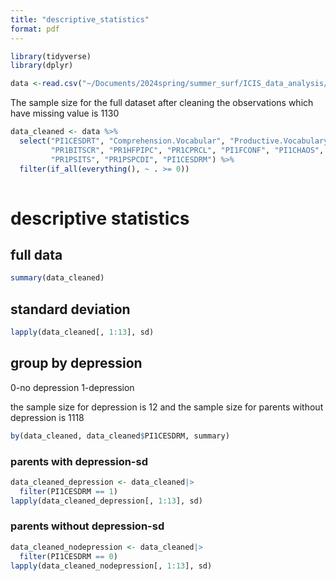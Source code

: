 ```yaml
---
title: "descriptive_statistics"
format: pdf
---
```


```r
library(tidyverse)
library(dplyr)
```

```r
data <-read.csv("~/Documents/2024spring/summer_surf/ICIS_data_analysis/data/BabyFaces2018_ICIS2024.csv")
```


The sample size for the full dataset after cleaning the observations which have missing value is 1130
```r
data_cleaned <- data %>%
  select("PI1CESDRT", "Comprehension.Vocabular", "Productive.Vocabulary", "PR1BITSPR", 
         "PR1BITSCR", "PR1HFPIPC", "PR1CPRCL", "PI1FCONF", "PI1CHAOS", "PR1HFPISS", 
         "PR1PSITS", "PR1PSPCDI", "PI1CESDRM") %>%
  filter(if_all(everything(), ~ . >= 0))
  
```

# descriptive statistics
## full data
```r
summary(data_cleaned)

```

## standard deviation
```r
lapply(data_cleaned[, 1:13], sd)
```

## group by depression
0-no depression
1-depression

the sample size for depression is 12 and the sample size for parents without depression is 1118
```r
by(data_cleaned, data_cleaned$PI1CESDRM, summary)
```

### parents with depression-sd
```r
data_cleaned_depression <- data_cleaned|>
  filter(PI1CESDRM == 1)
lapply(data_cleaned_depression[, 1:13], sd)
```


### parents without depression-sd
```r
data_cleaned_nodepression <- data_cleaned|>
  filter(PI1CESDRM == 0)
lapply(data_cleaned_nodepression[, 1:13], sd)
```
